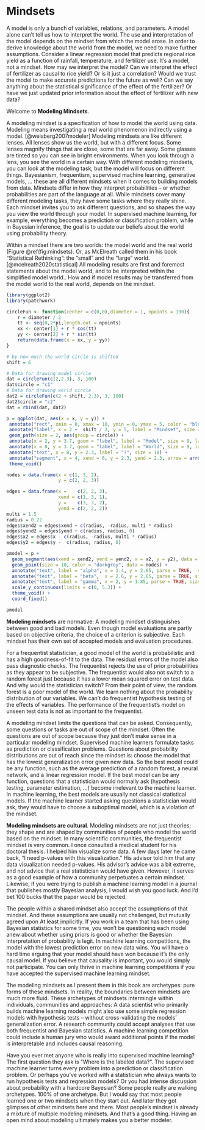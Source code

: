# Mindsets {#mindsets}

<!-- CONTENT TO ADD

* Mindsets are not coherent philosophies
* There are Bayesian versions of p-values and hypothesis tests, but I would consider these approaches a core of the Bayesian mindset. It's subjective.
-->

<!-- from models to mindsets -->
A model is only a bunch of variables, relations, and parameters.
A model alone can't tell us how to interpret the world.
The use and interpretation of the model depends on the mindset from which the model arose.
In order to derive knowledge about the world from the model, we need to make further assumptions.
Consider a linear regression model that predicts regional rice yield as a function of rainfall, temperature, and fertilizer use.
It's a model, not a mindset.
How may we interpret the model?
Can we interpret the effect of fertilizer as causal to rice yield? Or is it just a correlation? <!-- causal inference -->
Would we trust the model to make accurate predictions for the future as well? <!-- supervised ML mindset -->
Can we say anything about the statistical significance of the effect of the fertilizer? <!-- frequentism -->
Or have we just updated prior information about the effect of fertilizer with new data? <!-- Bayesianism -->

Welcome to **Modeling Mindsets**.

A modeling mindset is a specification of how to model the world using data.
Modeling means investigating a real world phenomenon indirectly using a model. [@weisberg2007modeler]
<!-- lenses analogy-->
Modeling mindsets are like different lenses.
All lenses show us the world, but with a different focus.
Some lenses magnify things that are close, some that are far away.
Some glasses are tinted so you can see in bright environments.
When you look through a lens, you see the world in a certain way.
<!-- mindsets -->
With different modeling mindsets, you can look at the modeling task, but the model will focus on different things.
Bayesianism, frequentism, supervised machine learning, generative models, ... these are all different mindsets when it comes to building models from data.
<!-- more detailed differences of mindsets -->
Mindsets differ in how they interpret probabilities -- or whether probabilities are part of the language at all.
While mindsets cover many different modeling tasks, they have some tasks where they really shine.
Each mindset invites you to ask different questions, and so shapes the way you view the world through your model.
In supervised machine learning, for example, everything becomes a prediction or classification problem, while in Bayesian inference, the goal is to update our beliefs about the world using probability theory.


<!-- small and large world -->
Within a  mindset there are two worlds: the model world and the real world (Figure \@ref(fig:mindsets).
Or, as McElreath called them in his book "Statistical Rethinking": the "small" and the "large" world. [@mcelreath2020statistical]
All modeling results are first and foremost statements about the model world, and to be interpreted within the simplified model world..
How and if model results may be transferred from the model world to the real world, depends on the mindset. 

```r
library(ggplot2)
library(patchwork)

circleFun <- function(center = c(0,0),diameter = 1, npoints = 100){
    r = diameter / 2
    tt <- seq(0,2*pi,length.out = npoints)
    xx <- center[1] + r * cos(tt)
    yy <- center[2] + r * sin(tt)
    return(data.frame(x = xx, y = yy))
}

# by how much the world circle is shifted
shift = 6

# Data for drawing model circle
dat = circleFun(c(2,2.3), 3, 100)
dat$circle = "c1"
# Data for drawing world circle
dat2 = circleFun(c(2 + shift, 2.3), 3, 100)
dat2$circle = "c2"
dat = rbind(dat, dat2)

p = ggplot(dat, aes(x = x, y = y)) +
 annotate("rect", xmin = 0, xmax = 10, ymin = 0, ymax = 5, color = "black", fill = "white") +
 annotate("label", x = 2 +  shift / 2, y = 5, label = "Mindset", size = 12) + 
 geom_path(size = 2, aes(group = circle)) +
 annotate(x = 2, y = 3.7, geom = "label", label = "Model", size = 9, label.size = 1) +
 annotate(x = 8, y = 3.7, geom = "label", label = "World", size = 9, label.size = 1) +
 annotate("text", x = 8, y = 2.3, label = "?", size = 18) +
 annotate("segment", x = 4, xend = 6, y = 2.3, yend = 2.3, arrow = arrow(ends = "both"), size = 2) +
 theme_void() 

nodes = data.frame(x = c(1, 3, 2),
                   y = c(2, 2, 3))

edges = data.frame(x =    c(2, 2, 3),
                   xend = c(1, 3, 1),
                   y =    c(3, 3, 2),
                   yend = c(2, 2, 2))
multi = 1.5
radius = 0.22 
edges$xend2 = edges$xend + c(radius, -radius, multi * radius)
edges$yend2 = edges$yend + c(radius, radius, 0)
edges$x2 = edges$x - c(radius, -radius, multi * radius)
edges$y2 = edges$y -  c(radius, radius, 0)

pmodel = p +
  geom_segment(aes(xend = xend2, yend = yend2, x = x2, y = y2), data = edges, color = "black", size = 0.5) +
  geom_point(size = 10, color = "darkgrey", data = nodes) +
  annotate("text", label = "alpha", x = 1.4, y = 2.65, parse = TRUE,  size = 5) +
  annotate("text", label = "beta",  x = 2.6, y = 2.65, parse = TRUE, size = 5) +
  annotate("text", label = "gamma", x = 2, y = 1.85, parse = TRUE, size = 5) +
  scale_y_continuous(limits = c(0, 5.3)) +
  theme_void() +
  coord_fixed()

pmodel

```

<!-- a normative frame -->
**Modeling mindsets** are normative:
A modeling mindset distinguishes between good and bad models.
Even though model evaluations are partly based on objective criteria, the choice of a criterion is subjective.
Each mindset has their own set of accepted models and evaluation procedures.

<!-- example: frequentist statistician -->
For a frequentist statistician, a good model of the world is probabilistic and has a high goodness-of-fit to the data.
The residual errors of the model also pass diagnostic checks.
The frequentist rejects the use of prior probabilities as they appear to be subjective.
The frequentist would also not switch to a random forest just because it has a lower mean squared error on test data.
And why would the statistician switch?
From their point of view, the random forest is a poor model of the world.
We learn nothing about the probability distribution of our variables.
We can't do frequentist hypothesis testing of the effects of variables.
The performance of the frequentist's model on unseen test data is not as important to the frequentist.

<!-- permissible questions -->
A modeling mindset limits the questions that can be asked.
Consequently, some questions or tasks are out of scope of the mindset.
Often the questions are out of scope because they just don't make sense in a particular modeling mindset.
Supervised machine learners formulate tasks as prediction or classification problems.
Questions about probability distributions are out of reach since the mindset is: choose the model that has the lowest generalization error given new data.
So the best model could be any function, such as the average prediction of a random forest, a neural network, and a linear regression model.
If the best model can be any function, questions that a statistician would normally ask (hypothesis testing, parameter estimation, ...) become irrelevant to the machine learner.
In machine learning, the best models are usually not classical statistical models.
If the machine learner started asking questions a statistician would ask, they would have to choose a suboptimal model, which is a violation of the mindset.


<!-- cultural -->
**Modeling mindsets are cultural**.
Modeling mindsets are not just theories; they shape and are shaped by communities of people who model the world based on the mindset.
In many scientific communities, the frequentist mindset is very common.
I once consulted a medical student for his doctoral thesis.
I helped him visualize some data.
A few days later he came back, "I need p-values with this visualization."
His advisor told him that any data visualization needed p-values.
His advisor's advice was a bit extreme, and not advice that a real statistician would have given.
However, it serves as a good example of how a community perpetuates a certain mindset.
Likewise, if you were trying to publish a machine learning model in a journal that publishes mostly Bayesian analysis, I would wish you good luck.
And I'd bet 100 bucks that the paper would be rejected.

<!-- culturally accepted -->
The people within a shared mindset also accept the assumptions of that mindset.
And these assumptions are usually not challenged, but mutually agreed upon
At least implicitly.
If you work in a team that has been using Bayesian statistics for some time, you won't be questioning each model anew about whether using priors is good or whether the Bayesian interpretation of probability is legit.
In machine learning competitions, the model with the lowest prediction error on new data wins.
You will have a hard time arguing that your model should have won because it's the only causal model.
If you believe that causality is important, you would simply not participate.
You can only thrive in machine learning competitions if you have accepted the supervised machine learning mindset.

<!-- archetypes -->
The modeling mindsets as I present them in this book are archetypes: pure forms of these mindsets.
In reality, the boundaries between mindsets are much more fluid.
These archetypes of mindsets intermingle within individuals, communities and approaches:
A data scientist who primarily builds machine learning models might also use some simple regression models with hypothesis tests -- without cross-validating the models' generalization error.
A research community could accept analyses that use both frequentist and Bayesian statistics.
A machine learning competition could include a human jury who would award additional points if the model is interpretable and includes causal reasoning.

<!-- sometimes 100% archetypes -->
Have you ever met anyone who is really into supervised machine learning?
The first question they ask is "Where is the labeled data?".
The supervised machine learner turns every problem into a prediction or classification problem.
Or perhaps you've worked with a statistician who always wants to run hypothesis tests and regression models?
Or you had intense discussion about probability with a hardcore Bayesian?
Some people really are walking archetypes. 100\% of one archetype.
But I would say that most people learned one or two mindsets when they start out.
And later they got glimpses of other mindsets here and there.
Most people's mindset is already a mixture of multiple modeling mindsets.
And that's a good thing.
Having an open mind about modeling ultimately makes you a better modeler.


<!-- not clear cut: mindset subsets, mindset overlaps 
This book does not claim to have a sharp scientific taxonomy or ontology of mindsets.
Instead, I was quite liberal in deciding when something could be considered as a mindset.
This means that mindsets can overlap, they can be an extension or subsets of other mindsets.
As the main criterion for pronouncing something a distinct mindset, is when I thought that it's a useful view of the world, and you enhance your knowledge by seeing a particular thing as a modeling mindset.
-->

<!-- differentiators between mindsets 
I had a bit more objective criteria.

* A mindset should have it's own Wikipedia entry.
* A modeling mindset should be "holistic" in the sense that it encompasses a broad range of modeling tasks. Or at least expicitly exclude some tasks out of philosophical reasons. 
* Another, softer, criterion was that there are communities around modeling mindsets. For example, I dedicated a chapter to supervised machine learning, in addition to a chapter on machine learning. Supervised machine learning has such a big community, think of machine learning competitions a la Kaggle.
* A mindset should have at least one unique aspect that distinguishes it from other mindsets (except for the 'meta'-mindset chapters on [likelihood](#likelihood) and [risk-minimization](#risk-minimization).  
-->


<!--

Other mindsets

* Sampling theory or survey sampling with design-based assumptions for modeling. Alternative name: design-based inference. Survey sound people oriented, and it is. But can also mean other samples. Normally, for statistical modeling, it's assumed that the model is unknown and the goal is to find the right model / distributions to represent the data-generating process. with survey sampling we start with the assumption that we know the model, but we have to collect the data with random sampling. It's a data sampling first approach. Very complementary of course. But it's own mindset bc. of the special sampling focus, and stating that sampling is the most important.   https://en.wikipedia.org/wiki/Statistical_assumption#Classes_of_assumptions and https://en.wikipedia.org/wiki/Survey_sampling
  * https://ies.ed.gov/ncee/pubs/20174025/pdf/20174025.pdf
* Generative models - machine learning
* Discriminative models - machine learning
* Symbolic AI
* Logic Programming
* ML + IML
* Non-parametric statistics: Own mindset bc we don't assume the distributions any longer, which are elementary to frequentists and bayesians. Instead we do bootstrap, permutation tests and so on. computationally expensive, but fewer explicit choices for distributions.
* Experiment of design / randomized trials: Mindset is that you don't work with observational data. Your modeling starts with data collection process. Modeling after not as important as collecting data. even comparison of means possible afterwards.
* Interpretable machine learning and sensitivity analysis
* Generative modeling: GANs, Naive Bayes, anything that produces samples. Modeling mindset: We want to replicate the data-generating process. Applications in art also. But can also be used for discriminative tasks. Models overlap with other approaches.
* Deep Learning: Own mindset because of some unique attributes that allow to think differently about modeling: embedding, transfer learning, generative modeling (link to the mindset at least), feature learning,  
* Unsupervised learning / clustering / association rule learning / outlier detection: Mindset of finding general patterns inthe data. Not driven by a distinct $Y$, but instead by average big trends. 
* Propensity probabilities? https://en.wikipedia.org/wiki/Propensity_probability not complete modeling mindset, but at least a different interpretation of probability
* Data visualization: Just plot stuff. Humans are good at recognizing stuff. Also works for data that is not representative. No assumptions. You see much more than when only, e.g. hypothesis testing or predictive performance. You can see for example when errors happen.
* Operations research: https://en.wikipedia.org/wiki/Operations_research . 
 is focused on making decisions. sometimes interest in extreme value. tied to organization and systems.
* Representation learning? https://en.wikipedia.org/wiki/Feature_learning
* Semi-parametric models? Or at least mention it in liklelihood mindset. For example the cox model.
* Decision theory: As alternative to frequentism, Bayesianism, likelihoodism. Focus is on decisions even more so than on frequentism. Strongly builds on statistical mdeling mindsets. Contra argument: not very unified field https://people.kth.se/~soh/decisiontheory.pdf   https://en.wikipedia.org/wiki/Decision_theory

TODO: Write about inductive vs deductive inference

-->


<!--
## Linear Model as exampel


The linear model is a mathematical model that represents a varaible Y as the weighted sum of other variables $X_1$, ..., $X_p$:

$$Y = \beta_0 + \beta_1 X_1 + \ldots + \beta_p X_p$$

-->
